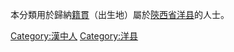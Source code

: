 {{Catnav|頁面分類|各種主題的頁面分類|依中国各省来作的分类|各地中国人|陝西人|漢中人}}
{{Catnav|頁面分類|人物|各國人物|中国人|各地中国人|陝西人|漢中人}}

本分類用於歸納[[籍貫|籍貫]]（出生地）屬於[[陝西省|陝西省]][[洋县|洋县]]的人士。

[[Category:漢中人|Category:漢中人]]
[[Category:洋县|Category:洋县]]